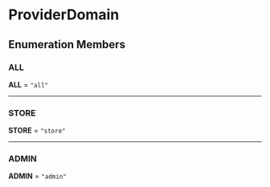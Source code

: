 
# ProviderDomain

## Enumeration Members

### ALL

 **ALL** = `"all"`

___

### STORE

 **STORE** = `"store"`

___

### ADMIN

 **ADMIN** = `"admin"`
